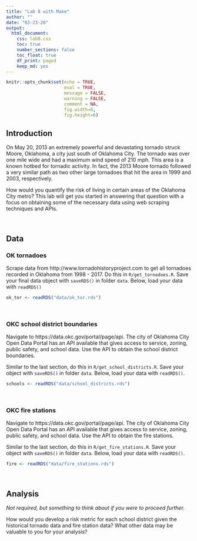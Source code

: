 ```yaml
---
title: "Lab 8 with Make"
author: ""
date: "03-23-20"
output: 
  html_document:
    css: lab8.css
    toc: true
    number_sections: false
    toc_float: true
    df_print: paged
    keep_md: yes
---
```


```r
knitr::opts_chunk$set(echo = TRUE,
                      eval = TRUE,
                      message = FALSE, 
                      warning = FALSE,
                      comment = NA,
                      fig.width=8, 
                      fig.height=6)
```

## Introduction

On May 20, 2013 an extremely powerful and devastating tornado struck
Moore, Oklahoma, a city just south of Oklahoma City. The tornado was over one
mile wide and had a maximum wind speed of 210 mph. This area is a known hotbed 
for tornadic activity. In fact, the 2013 Moore tornado followed a very similar 
path as two other large tornadoes that hit the area in 1999 and 2003, 
respectively.

How would you quantify the risk of living in certain areas of the Oklahoma
City metro? This lab will get you started in answering that question with a
focus on obtaining some of the necessary data using web scraping techniques
and APIs.

<br/>

## Data

### OK tornadoes

<div class="bkgemph">
Scrape data from http://www.tornadohistoryproject.com to get all
tornadoes recorded in Oklahoma from 1998 - 2017. Do this in 
`R/get_tornadoes.R`. Save your final data object with `saveRDS()` 
in folder `data`. Below, load your data with `readRDS()`
</div>

```r
ok_tor <- readRDS("data/ok_tor.rds")
```

<br/>

### OKC school district boundaries

<div class="bkgemph">
Navigate to https://data.okc.gov/portal/page/api. The city of Oklahoma City 
Open Data Portal has an API available that gives access to service, zoning,
public safety, and school data. Use the API to obtain the school district
boundaries.

Similar to the last section, do this in `R/get_school_districts.R`.
Save your object with `saveRDS()` in folder `data`. Below, load your 
data with `readRDS()`.
</div>

```r
schools <- readRDS("data/school_districts.rds")
```

<br/>

### OKC fire stations

<div class="bkgemph">
Navigate to https://data.okc.gov/portal/page/api. The city of Oklahoma City 
Open Data Portal has an API available that gives access to service, zoning,
public safety, and school data. Use the API to obtain the fire stations.

Similar to the last section, do this in `R/get_fire_stations.R`.
Save your object with `saveRDS()` in folder `data`. Below, load your 
data with `readRDS()`.
</div>

```r
fire <- readRDS("data/fire_stations.rds")
```

<br/>

## Analysis

*Not required, but something to think about if you were to proceed further.*

<div class="bkgemph">
How would you develop a risk metric for each school district given the 
historical tornado data and fire station data? What other data may be valuable
to you for your analysis?
</div>



